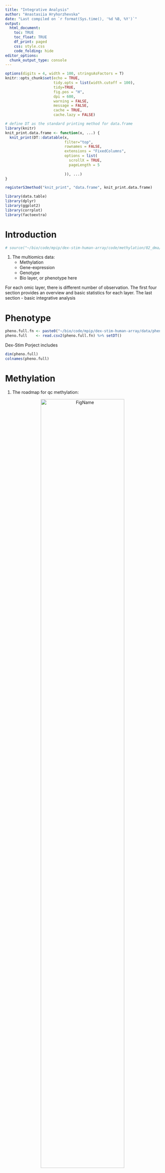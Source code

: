 ```yaml
---
title: "Integrative Analysis"
author: "Anastasiia Hryhorzhevska"
date: "Last compiled on `r format(Sys.time(), '%d %B, %Y')`"
output:
  html_document:
    toc: TRUE
    toc_float: TRUE
    df_print: paged
    css: style.css
    code_folding: hide
editor_options: 
  chunk_output_type: console
---
```


```r
options(digits = 4, width = 100, stringsAsFactors = T)
knitr::opts_chunk$set(echo = TRUE,
                      tidy.opts = list(width.cutoff = 100),
                      tidy=TRUE,
                      fig.pos = "H",
                      dpi = 600,
                      warning = FALSE, 
                      message = FALSE, 
                      cache = TRUE, 
                      cache.lazy = FALSE)

# define DT as the standard printing method for data.frame
library(knitr)
knit_print.data.frame <- function(x, ...) {
  knit_print(DT::datatable(x,
                           filter="top",
                           rownames = FALSE,
                           extensions = "FixedColumns",
                           options = list(
                             scrollX = TRUE,
                             pageLength = 5
                             
                           )), ...)
}

registerS3method("knit_print", "data.frame", knit_print.data.frame)

library(data.table)
library(dplyr)
library(ggplot2)
library(corrplot)
library(factoextra)
```

# Introduction

```r
# source("~/bio/code/mpip/dex-stim-human-array/code/methylation/02_dma/01_dmp/funcitons.R")
```

1. The multiomics data:
    + Methylation
    + Gene-expression
    + Genotype
    + Bio layer, or phenotype here

For each omic layer, there is different number of observation. The first four section provides an overview and basic statistics for each layer. The last section - basic integrative analysis

# Phenotype

```r
pheno.full.fn <- paste0("~/bio/code/mpip/dex-stim-human-array/data/pheno/pheno_full_for_kimono.csv") 
pheno.full    <- read.csv2(pheno.full.fn) %>% setDT()
```

Dex-Stim Porject includes
```r
dim(pheno.full) 
colnames(pheno.full)
```

# Methylation  {.tabset .tabset-fade .tabset-pills}

1. The roadmap for qc methylation:

<center>
![FigName](~/bio/code/mpip/dex-stim-human-array/data/methylation/img/dnam_qc_roadmap.png){width='80%'}

1. Methylation data:
  + BCC: CD8T, CD4T, NK, Bcell, Mono, Gran - cellular proportion estimates from Houseman algorithm
  + 62 sugnificant Surrogate Variables (SV)
  + DNAm Age- age estimated from DNAm data using Hovarth algorithm
  + Smoking Score - smoking score estimated from DNAm data using 

## Corplot

```r
pheno      <- pheno.full[Include == 1]
```

<!--## PCA -->

```r
library(lumi)

beta.mtrx.fn <- "~/bio/code/mpip/dex-stim-human-array/data/methylation/dex_methyl_beta_combat_mtrx.rds"
beta.mtrx    <- readRDS(beta.mtrx.fn)

beta.mtrx   <- beta.mtrx[, match(pheno$DNAm_ID, colnames(beta.mtrx))]
mval.mtrx   <- beta2m(beta.mtrx)
t.mval.mtrx <- t(mval.mtrx)

pal <- brewer.pal(8, "Set2")

# pca.obj <- prcomp(t(mval.mtrx[dmps.sign.df$PROBE_ID,]), retx = T, center = T, scale. = T)  
pca.obj <- prcomp(mval.mtrx, retx = F, center = T, scale. = F, rank. = 10)  
pca.obj.retx <- prcomp(mval.mtrx, retx = T, center = T, scale. = F, rank. = 10)  
nr.pcs <- ncol(pca.obj$x) # rotation)

propvar <- round(summary(pca.obj)$importance["Proportion of Variance", 1:nr.pcs] * 100, 2 )
cummvar <- round(summary(pca.obj)$importance["Cumulative Proportion", 1:nr.pcs] * 100, 2) 

dnam.pcs <- data.frame(pca.obj$rotation)
dnam.pcs <- dnam.pcs[match(pheno$DNAm_ID, rownames(dnam.pcs)), ]
dnam.pcs[["DNAm_ID"]] <- rownames(dnam.pcs)

write.csv2(dnam.pcs, 
           "~/bio/code/mpip/dex-stim-human-array/data/methylation/dex_methyl_top10pcs.csv", 
           row.names = F, quote = F)
```

```r
dnam.pcs.fn <- "~/bio/code/mpip/dex-stim-human-array/data/methylation/dex_methyl_top10pcs.csv"
dnam.pcs    <- read.csv2(dnam.pcs.fn)
dnam.pcs    <- dnam.pcs[match(pheno$DNAm_ID, dnam.pcs$DNAm_ID), paste0("PC", 1:10)] 
colnames(dnam.pcs) <- paste0("DNAm_PC", 1:10)
```

```r
bcc.gex  <- pheno[, c("Cort_D1", "ACTH_D1", "Leukos_D1", "Gran_D1", "Mono_D1", "Lymph_D1")]
bcc.gex <- bcc.gex %>% 
  mutate_all(~ifelse(is.na(.), median(., na.rm = TRUE), .))
bcc.meth <- pheno[, c("CD8T", "CD4T", "NK", "Bcell", "Mono", "Gran")]
sv.gex   <- pheno[, paste0("V", 1:10)] # c("V1", "V2", "V3", "V4", "V5")]
sv.meth  <- pheno[, paste0("DNAm_SV", 1:10)]# c("DNAm_SV1", "DNAm_SV2", "DNAm_SV3")]
snp.pcs  <- pheno[, paste0("PC", 1:5)]

tmp.df <- data.frame(sv.meth, meth = bcc.meth, gex = bcc.gex, gex = sv.gex, snp.pcs, dnam.pcs,
                     Dex = as.numeric(pheno$Dex), Status = as.numeric(pheno$Status), Sex = as.numeric(pheno$Sex), BMI = pheno$BMI_D1, 
                     Age = pheno$Age, DNAm_Age = pheno$mAge_Hovath, DNAm_Smoke = pheno$DNAm_SmokingScore) %>% 
  na.omit() %>% 
  scale()
```

```r
cor.mtrx <- cor(tmp.df)
# cor.mtrx.plt <- cor.mtrx[-which(rownames(cor.mtrx) %in% paste0("DNAm_SV", 1:10)), paste0("DNAm_SV", 1:10)]
cor.mtrx.plt <- cor.mtrx[paste0("DNAm_SV", 1:10), -which(colnames(cor.mtrx) %in% c(paste0("DNAm_SV", 1:10), paste0("DNAm_PC", 1:10)))]
par(cex = 1)
corrplot(cor.mtrx.plt, 
         method = "color", cl.pos = "b", cl.cex = 0.6,
         addgrid.col = "gray90",
         addCoef.col = "black", number.cex = 0.6, number.digits = 1, # Add coefficient of correlation
         tl.col = "black",  tl.cex = 0.6, tl.srt = 45, tl.offset = 0.5, tl.pos = "dt", #Text label color and rotation
         sig.level = 0.01) 
```

## PCA

# Relationship of the top 10 principal components derived from DNA methylation data with available and derived covariates. 

<!-- Because it is likely that other unmeasured environmental exposures also confound the analysis of methylomic variation associated with dex treatment, we investigated the impact of additional surrogate variables capturing variation in DNA methylation on the association statistics for dex-associated DMPs. We first compared each of the first 10 principal components (PCs) derived from the DNA methylation data to the available phenotype data to identify potential sources of additional variation between samples. For example, we observed strong correlations (r > 0.5) between the first three PCs and estimated blood cell composition measures, reflecting the likely effect of epigenetic differences between cell types.  -->

<!-- Heat-map of correlations between each PC (1-10) and the available phenotype information (SCZ – schizophrenia -->
<!-- status; sex) and variables derived from the DNA methylation data (DNAmAge – age estimated from DNA methylation data; DNAm Smoking - smoking score estimated from DNA methylation data; CD8T, CD4T, NK, Bcell, Mono, Gran - cellular proportion estimates from Houseman algorithm -->

```r
cor.mtrx <- cor(tmp.df)
# cor.mtrx.plt <- cor.mtrx[-which(rownames(cor.mtrx) %in% paste0("DNAm_SV", 1:10)), paste0("DNAm_SV", 1:10)]
cor.mtrx.plt <- cor.mtrx[paste0("DNAm_PC", 1:10), -which(colnames(cor.mtrx) %in% paste0("DNAm_PC", 1:10))]
par(cex = 1)
corrplot(cor.mtrx.plt, 
         method = "color", cl.pos = "b", cl.cex = 0.6,
         addgrid.col = "gray90",
         addCoef.col = "black", number.cex = 0.6, number.digits = 1, # Add coefficient of correlation
         tl.col = "black",  tl.cex = 0.6, tl.srt = 45, tl.offset = 0.5, tl.pos = "dt", #Text label color and rotation
         sig.level = 0.01) 
```

```r
ggplot(data = pca, aes(C1, C2, col = Group)) +
  geom_vline(xintercept = 0, linetype = "dashed", size = 0.4) +
  geom_hline(yintercept = 0, linetype = "dashed", size = 0.4) +
  geom_label_repel(data = pca[pca$FID %in% outliers, ],
                   aes(label = outliers, size = NULL)) + 
  geom_point(size = 2, alpha = 1) +
  xlab(paste0("PC1 (", signif(pve$pve[1], 2), "%)")) +
  ylab(paste0("PC2 (", signif(pve$pve[2], 2), "%)")) +
  theme( panel.background = element_blank(),
         plot.title = element_text(size = 10),
         axis.title = element_text(size = 10),
         axis.text.x = element_text(angle = 0, hjust = 1),
         legend.position = "bottom")

fviz_pca_ind(pca.obj.retx, col.ind = pheno$Group,
             geom = "point", repel = T) +
  theme(legend.position = " ") +
  labs(title = "PCA plot demonstrating the DEX treatment separation based on the significant DMPs")
```
```r
fviz_pca_ind(pca.obj, col.ind = pheno$Sex,
             axes = c(2, 8),
             geom = "point", repel = T) +
  theme(legend.position = " ") +
  labs(title = "PCA plot demonstrating the SEX separation based on the significant DMPs")
```


# Gene-expression


# Genotype


# Integrative Basic Analysis


